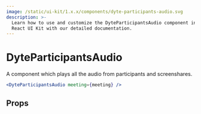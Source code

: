 ```yaml
---
image: /static/ui-kit/1.x.x/components/dyte-participants-audio.svg
description: >-
  Learn how to use and customize the DyteParticipantsAudio component in Ospi's
  React UI Kit with our detailed documentation.
---
```


# DyteParticipantsAudio

A component which plays all the audio from participants and screenshares.

```jsx live
<DyteParticipantsAudio meeting={meeting} />
```

## Props

<PropsTable of="dyte-participants-audio" />

<head>
  <title>React UI Kit DyteParticipantsAudio</title>
</head>
